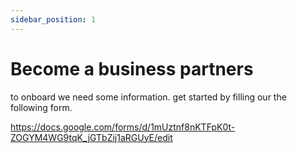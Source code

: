 ```yaml
---
sidebar_position: 1
---
```


# Become a business partners

to onboard we need some information. get started by filling our the following form.

https://docs.google.com/forms/d/1mUztnf8nKTFpK0t-ZOGYM4WG9tqK_jGTbZij1aRGUyE/edit
